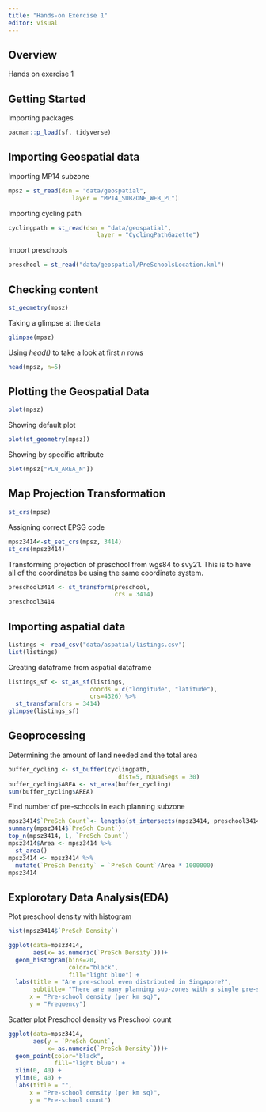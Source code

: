 ```yaml
---
title: "Hands-on Exercise 1"
editor: visual
---
```


## Overview

Hands on exercise 1

## Getting Started

Importing packages
```r
pacman::p_load(sf, tidyverse)
```

## Importing Geospatial data

Importing MP14 subzone

```r
mpsz = st_read(dsn = "data/geospatial", 
                  layer = "MP14_SUBZONE_WEB_PL")
```

Importing cycling path

```r
cyclingpath = st_read(dsn = "data/geospatial", 
                         layer = "CyclingPathGazette")
```

Import preschools

```r
preschool = st_read("data/geospatial/PreSchoolsLocation.kml")
```

## Checking content

```r
st_geometry(mpsz)
```

Taking a glimpse at the data

```r
glimpse(mpsz)
```

Using *head()* to take a look at first *n* rows

```r
head(mpsz, n=5)
```

## Plotting the Geospatial Data

```r
plot(mpsz)
```

Showing default plot

```r
plot(st_geometry(mpsz))
```

Showing by specific attribute

```r
plot(mpsz["PLN_AREA_N"])
```

## Map Projection Transformation

```r
st_crs(mpsz)
```

Assigning correct EPSG code

```r
mpsz3414<-st_set_crs(mpsz, 3414)
st_crs(mpsz3414)
```

Transforming projection of preschool from wgs84 to svy21. This is to have all of the coordinates be using the same coordinate system.

```r
preschool3414 <- st_transform(preschool, 
                              crs = 3414)
preschool3414
```

## Importing aspatial data

```r
listings <- read_csv("data/aspatial/listings.csv")
list(listings)
```

Creating dataframe from aspatial dataframe

```r
listings_sf <- st_as_sf(listings, 
                       coords = c("longitude", "latitude"),
                       crs=4326) %>%
  st_transform(crs = 3414)
glimpse(listings_sf)
```

## Geoprocessing

Determining the amount of land needed and the total area

```r
buffer_cycling <- st_buffer(cyclingpath, 
                               dist=5, nQuadSegs = 30)
buffer_cycling$AREA <- st_area(buffer_cycling)
sum(buffer_cycling$AREA)
```

Find number of pre-schools in each planning subzone

```r
mpsz3414$`PreSch Count`<- lengths(st_intersects(mpsz3414, preschool3414))
summary(mpsz3414$`PreSch Count`)
top_n(mpsz3414, 1, `PreSch Count`)
mpsz3414$Area <- mpsz3414 %>%
  st_area()
mpsz3414 <- mpsz3414 %>%
  mutate(`PreSch Density` = `PreSch Count`/Area * 1000000)
mpsz3414
```
## Explorotary Data Analysis(EDA)
Plot preschool density with histogram
```r
hist(mpsz3414$`PreSch Density`)
```
```r
ggplot(data=mpsz3414, 
       aes(x= as.numeric(`PreSch Density`)))+
  geom_histogram(bins=20, 
                 color="black", 
                 fill="light blue") +
  labs(title = "Are pre-school even distributed in Singapore?",
       subtitle= "There are many planning sub-zones with a single pre-school, on the other hand, \nthere are two planning sub-zones with at least 20 pre-schools",
      x = "Pre-school density (per km sq)",
      y = "Frequency")
```
Scatter plot Preschool density vs Preschool count
```r
ggplot(data=mpsz3414, 
       aes(y = `PreSch Count`, 
           x= as.numeric(`PreSch Density`)))+
  geom_point(color="black", 
             fill="light blue") +
  xlim(0, 40) +
  ylim(0, 40) +
  labs(title = "",
      x = "Pre-school density (per km sq)",
      y = "Pre-school count")
```
